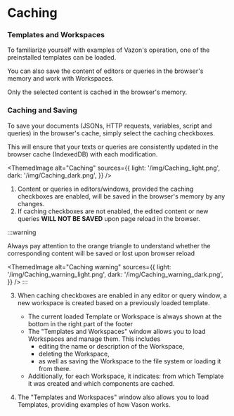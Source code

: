 # Caching

### Templates and Workspaces

To familiarize yourself with examples of Vazon's operation, one of the preinstalled templates can be loaded.

You can also save the content of editors or queries in the browser's memory and work with Workspaces.

Only the selected content is cached in the browser's memory.

### Caching and Saving

To save your documents (JSONs, HTTP requests, variables, script and queries) in the browser's cache, simply select the caching checkboxes.

This will ensure that your texts or queries are consistently updated in the browser cache (IndexedDB) with each modification.


<ThemedImage
    alt="Caching"
    sources={{
        light: '/img/Caching_light.png',
        dark: '/img/Caching_dark.png',
    }}
/>

1. Content or queries in editors/windows, provided the caching checkboxes are enabled, will be saved in the browser's memory by any changes.
2. If caching checkboxes are not enabled, the edited content or new queries <b>WILL NOT BE SAVED</b> upon page reload in the browser.

:::warning

Always pay attention to the orange triangle to understand whether the corresponding content will be saved or lost upon browser reload

<ThemedImage
    alt="Caching warning"
    sources={{
        light: '/img/Caching_warning_light.png',
        dark: '/img/Caching_warning_dark.png',
    }}
/>
:::

3. When caching checkboxes are enabled in any editor or query window, a new workspace is created based on a previously loaded template.

    - The current loaded Template or Workspace is always shown at the bottom in the right part of the footer
    - The "Templates and Workspaces" window allows you to load Workspaces and manage them. This includes
      - editing the name or description of the Workspace,
      - deleting the Workspace,
      - as well as saving the Workspace to the file system or loading it from there.
    - Additionally, for each Workspace, it indicates: from which Template it was created and which components are cached.
4. The "Templates and Workspaces" window also allows you to load Templates, providing examples of how Vason works.

